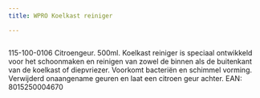 ```yaml
---
title: WPRO Koelkast reiniger

---
```



<Image src={imageProduct} width={imageProduct.width} alt="" />


115-100-0106
Citroengeur.
500ml.
Koelkast reiniger is speciaal ontwikkeld voor het schoonmaken en reinigen van zowel de binnen als de buitenkant van de koelkast of diepvriezer. Voorkomt bacteriën en schimmel vorming. Verwijderd onaangename geuren en laat een citroen geur achter.
EAN: 8015250004670
